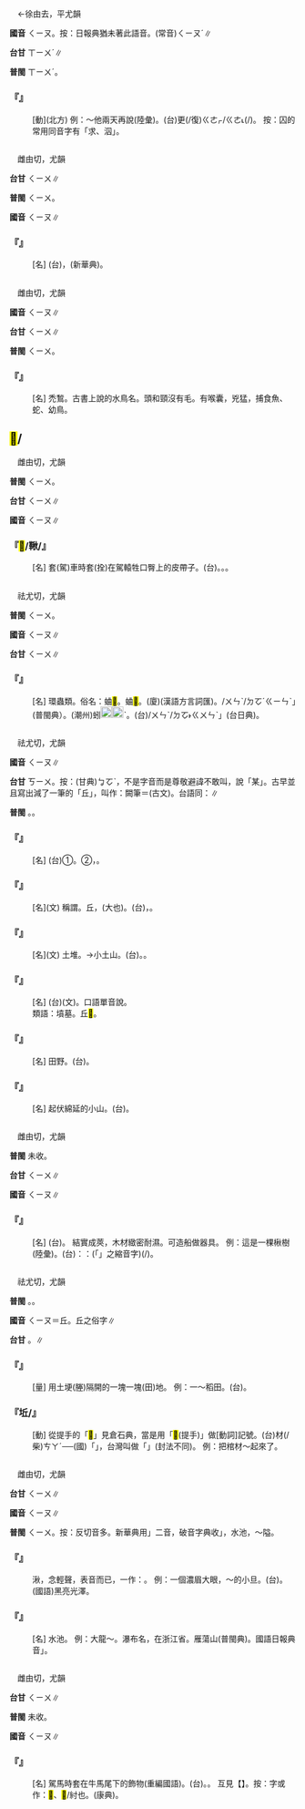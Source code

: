 
=={{ruby|囚|ㄑㄧㄡ}}==

　←徐由去，平尤韻{{ruby|＝|ㄑㄧㄡˊ}}

'''國音''' <rt>ㄑㄧㄡ</rt>。按：日報典猶未著此語音。(常音)<rt>ㄑㄧㄡˊ</rt>∥

'''台甘''' <rt>ㄒㄧㄨˊ</rt>∥

'''普閩''' <rt>ㄒㄧㄨˊ</rt>。

    

==='''『{{ruby|囚|ㄑㄧㄡ}}』'''===
: [動](北方) 例：～他兩天再說(陸彙)。(台){{ruby|先|ㄒㄧㄥ}}{{ruby|共|ㄍㄚ˫}}{{ruby|伊|ㄧ}}{{ruby|拘|ㄎㄨ}}{{ruby|兩|ㄋㆭ˫}}{{ruby|日|ㆢㄧㆵ ͘/ㄌㄧㆵ ͘}}{{ruby|仔|ㄚ}}{{ruby|即|ㄐㄧㄚㆷ}}更(/復)<rt>ㄍㄜㆷ/ㄍㄜ˪</rt>(/{{ruby|來|ㄌㄞˊ}}){{ruby|講|ㄍㆲˋ}}。 按：囚的常用同音字有「求、泅」。
    

=={{ruby|萩|ㄑㄧㄡ}}==

　雌由切，尤韻

'''台甘''' <rt>ㄑㄧㄨ</rt>∥

'''普閩''' <rt>ㄑㄧㄨ</rt>。

'''國音''' <rt>ㄑㄧㄡ</rt>∥

    

==='''『{{ruby|萩|ㄑㄧㄡ}}』'''===
: [名] (台){{ruby|草|ㄘㄠˋ}}{{ruby|名|ㄇㄧㄚˊ}}，{{ruby|古|ㄍㆦˋ}}{{ruby|書|ㄙㄨ}}{{ruby|上|ㄒㄧㆲ˫}}{{ruby|講|ㄍㆲˋ}}{{ruby|→|ㄍㆲ}}{{ruby|是|ㄒㄧ˫}}{{ruby|蒿|ㄏㄜ}}{{ruby|類|ㄌㄨㄧ˫}}{{ruby|植|ㄒㄧㆵ ͘}}{{ruby|物|ㆠㄨㆵ ͘}}(新華典)。
    

=={{ruby|鶖|ㄑㄧㄡ}}==

　雌由切，尤韻

'''國音''' <rt>ㄑㄧㄡ</rt>∥

'''台甘''' <rt>ㄑㄧㄨ</rt>∥

'''普閩''' <rt>ㄑㄧㄨ</rt>。

    

==='''『{{ruby|鶖|ㄑㄧㄡ}}』'''===
: [名] 禿鶖。古書上說的水鳥名。頭和頸沒有毛。有喉囊，兇猛，捕食魚、蛇、幼鳥。
    

==<mark>&#xf9b75;</mark>/{{ruby|鞦|ㄑㄧㄡ}}==

　雌由切，尤韻

'''普閩''' <rt>ㄑㄧㄨ</rt>。

'''台甘''' <rt>ㄑㄧㄨ</rt>∥

'''國音''' <rt>ㄑㄧㄡ</rt>∥

    

==='''『{{ruby|後|ㄏㄡˋ}}<mark>&#xf9b75;</mark>/鞦/{{ruby|緧|ㄑㄧㄡ}}』'''===
: [名] 套(駕)車時套(拴)在駕轅牲口臀上的皮帶子。(台){{ruby|馬|ㆠㆤˋ}}{{ruby|後|ㄠ˫}}{{ruby|韁|ㄍㄧㆧ/ㄍㄧㆫ}}。{{ruby|挽|ㆠㄢˋ}}{{ruby|車|ㄑㄧㄚ}}{{ruby|丌|ㆤ}}{{ruby|皮|ㄆㄨㆤˊ/ㄆㆤˊ}}{{ruby|帶|ㄉㄨㄚ˪}}。{{ruby|馬|ㆠㆤˋ}}{{ruby|腹|ㄅㄚㆶ}}{{ruby|肚|ㄉㆦˋ}}{{ruby|邊|ㄅㆪ}}{{ruby|丌|ㆤ}}{{ruby|帶|ㄉㄨㄚ˪}}。
    

=={{ruby|蚯|ㄑㄧㄡ}}==

　祛尤切，尤韻

'''普閩''' <rt>ㄑㄧㄨ</rt>。

'''國音''' <rt>ㄑㄧㄡ</rt>∥

'''台甘''' <rt>ㄑㄧㄨ</rt>∥

    

==='''『{{ruby|蚯|ㄑㄧㄡ}}{{ruby|蚓|ㄧㄣˇ}}』'''===
: [名] 環蟲類。俗名：蛐<mark>&#xffcd2;</mark>。蛐<mark>&#xf9656;</mark>。(廈){{ruby|杜|ㄉㆦ˫}}{{ruby|蚓|ㄨㄣˋ}}(漢語方言詞匯)。{{ruby|涂|ㄊㆦˊ}}{{ruby|蚓|ㄨㄣ}}/{{ruby|「|ㄉㆦˊ}}<rt>ㄨㄣˋ/ㄉㆦˊ</rt><rt>ㄍㄧㄣˋ</rt>」(普閩典）。(潮州){{ruby|猴|ㄍㄠˊ}}蚓[[File:fa7a.png|20px]][[File:fa76.png|20px]]ˋ。(台){{ruby|土|ㄉㆦ˫}}{{ruby|蚓|ㄨㄣˋ}}/{{ruby|「|ㄊㆦˊ}}<rt>ㄨㄣˋ/ㄉㆦ˫</rt><rt>ㄍㄨㄣˋ</rt>」(台日典)。
    

=={{ruby|丘|ㄑㄧㄡ}}==

　祛尤切，尤韻

'''國音''' <rt>ㄑㄧㄡ</rt>∥

'''台甘''' <rt>ㄎㄧㄨ</rt>{{ruby|。|ㆠㆦˋ}}。按：(甘典)<rt>ㆠㆦˋ</rt>，不是字音而是尊敬避諱不敢叫，說「某」。古早並且寫出減了一筆的「丘」，叫作：闕筆{{ruby|。|ㄎㄨ}}＝{{ruby|區|ㄎㄨ}}(古文)。台語同：{{ruby|邱|ㄎㄨ}}∥

'''普閩''' {{ruby|(文)|ㄎㄧㄨ}}。{{ruby|(白)|ㄎㄨ}}。

    

==='''『{{ruby|丘|ㄑㄧㄡ}}{{ruby|<mark>&#xf9351;</mark>|ㄌㄨㄥˇ}}』'''===
: [名] (台)①{{ruby|墓|ㆠㆦ˫/ㆠㆲ˫}}{{ruby|地|ㄉㆤ˫}}。②{{ruby|山|ㄙㄨㆩ}}{{ruby|崙|ㄌㄨㄣ˫}}，{{ruby|崙|ㄌㄨㄣ˫}}{{ruby|仔|ㄚ}}。
    

==='''『{{ruby|丘|ㄑㄧㄡ}}{{ruby|嫂|ㄙㄠˇ}}』'''===
: [名](文) 稱謂。丘，{{ruby|長|ㄓㄤˇ}}(大也)。(台){{ruby|稱|ㄑㄧㄥ}}，{{ruby|大|ㄉㄨㄚ˫}}{{ruby|嫂|ㄙㄜˋ}}。
    

==='''『{{ruby|丘|ㄑㄧㄡ}}』'''===
: [名](文) 土堆。→小土山。(台){{ruby|塗|ㄊㆦˊ}}{{ruby|山|ㄙㄨㆩ}}{{ruby|仔|ㄚ}}。{{ruby|崙|ㄌㄨㄣ˫}}{{ruby|仔|ㄚ}}。
    

==='''『{{ruby|丘|ㄑㄧㄡ}}{{ruby|墓|ㄇㄨˋ}}』'''===
: [名] (台){{ruby|丘|ㄎㄧㄨ}}{{ruby|墓|ㆠㆦ˫/ㆠㆲ˫}}(文)。口語單音說{{ruby|：|ㆠㆲ˫}}。
:類語：墳墓。丘<mark>&#xf9351;</mark>。
:
    

==='''『{{ruby|丘|ㄑㄧㄡ}}{{ruby|里|ㄌㄧˇ}}』'''===
: [名] 田野。(台){{ruby|田|ㄘㄢˊ}}{{ruby|埔|ㄅㆦ}}。
    

==='''『{{ruby|丘|ㄑㄧㄡ}}{{ruby|陵|ㄌㄧㄥˊ}}』'''===
: [名] 起伏綿延的小山。(台){{ruby|丘|ㄎㄧㄨ}}{{ruby|陵|ㄌㄧㄥˊ}}。
    

=={{ruby|楸|ㄑㄧㄡ}}==

　雌由切，尤韻

'''普閩''' 未收。

'''台甘''' <rt>ㄑㄧㄨ</rt>∥

'''國音''' <rt>ㄑㄧㄡ</rt>∥

    

==='''『{{ruby|楸|ㄑㄧㄡ}}』'''===
: [名] (台){{ruby|樹|ㄑㄧㄨ˫}}{{ruby|名|ㄇㄧㄚˊ}}。 結實成莢，木材緻密耐濕。可造船做器具。 例：這是一棵楸樹(陸彙)。(台){{ruby|按|ㄢ˪}}：{{ruby|台|ㄉㄞˊ}}{{ruby|語|ㆣㄨˋ/ㆣㄧˋ}}{{ruby|講|ㄍㆲˋ}}{{ruby|→|ㄍㆲ}}{{ruby|做|ㄗㄨㆤ˪/ㄗㄜ˪}}：{{ruby|<mark>&#xffb50;</mark>|ㄐㄧㆵ}}(「{{ruby|此|ㄐㄧˋ}}{{ruby|一|ㄐㄧㆵ ͘}}」之縮音字)(/{{ruby|此|ㄐㄧㆵ}}){{ruby|欉|ㄗㄤˊ}}{{ruby|是|ㄒㄧ˫}}{{ruby|楸|ㄑㄧㄨ}}{{ruby|樹|ㄑㄧㄨ˫}}。
    

=={{ruby|坵|ㄑㄧㄡ}}==

　祛尤切，尤韻

'''普閩''' {{ruby|(文)|ㄎㄧㄨ}}。{{ruby|(語)|ㄎㄨ}}。

'''國音''' <rt>ㄑㄧㄡ</rt>＝丘。丘之俗字∥

'''台甘''' {{ruby|(文)|ㄎㄧㄨ}}。{{ruby|(語)|ㄎㄨ}}∥

    

==='''『{{ruby|坵|ㄑㄧㄡ}}』'''===
: [量] 用土埂(塍)隔開的一塊一塊(田)地。 例：一～稻田。(台){{ruby|一|ㄐㄧㆵ ͘}}{{ruby|坵|ㄎㄨ}}{{ruby|水|ㄗㄨㄧˋ}}{{ruby|田|ㄘㄢˊ}}。
    

==='''『坵/{{ruby|<mark>&#xf9b70;</mark>|ㄑㄧㄡ}}』'''===
: [動] 從提手的「<mark>&#xf9b70;</mark>」見倉石典，當是用「<mark>&#xf8fab;</mark>(提手)」做[動詞]記號。(台){{ruby|用|ㄧㄥ˫/ㄧㆲ˫}}{{ruby|磚|ㄗㆭ}}{{ruby|石|ㄐㄧㄜㆷ ͘}}{{ruby|封|ㄏㆲ}}{{ruby|有|ㄨ˫}}{{ruby|貯|ㄉㄨㆤˋ/ㄉㆤˋ}}{{ruby|屍|ㄒㄧ}}{{ruby|體|ㄊㆤˋ}}{{ruby|丌|ㆤ}}{{ruby|棺|ㄍㄨㆩ}}材(/柴)<rt>ㄘㄚˊ</rt>──(國)「{{ruby|浮|ㄈㄨˊ}}{{ruby|厝|ㄘㄨㄛˋ}}」，台灣叫做「{{ruby|打|ㄉㆩˋ}}{{ruby|桶|ㄊㄤˋ}}」(封法不同)。 例：把棺材～起來了。
    

=={{ruby|湫|ㄑㄧㄡ}}==

　雌由切，尤韻

'''台甘''' <rt>ㄑㄧㄨ</rt>∥

'''國音''' <rt>ㄑㄧㄡ</rt>∥

'''普閩''' <rt>ㄑㄧㄨ</rt>。按：反切音多。新華典用{{ruby|「|ㄑㄧㄡ}}{{ruby|、|ㄐㄧㄠˇ}}」二音，破音字典收{{ruby|「|ㄐㄧㄡ}}」，水池{{ruby|。|ㄐㄧㄠˇ}}，～隘。

    

==='''『{{ruby|黑|ㄏㄟ}}{{ruby|不|ㄅㄨˋ}}{{ruby|溜|ㄌㄧㄡ}}{{ruby|湫|ㄑㄧㄡ}}』'''===
:  湫，念輕聲，表音而已，一作：{{ruby|偢|ㄑㄧㄡ}}。 例：一個濃眉大眼，～的小旦。(台){{ruby|形|ㄏㄧㄥˊ}}{{ruby|容|ㄧㆲˊ}}{{ruby|烏|ㆦ}}{{ruby|<mark>&#xffa56;</mark>|ㄍㄧㆬ}}{{ruby|烏|ㆦ}}{{ruby|<mark>&#xffa56;</mark>|ㄍㄧㆬ}}。 (國語)黑亮光澤。
    

==='''『{{ruby|湫|ㄑㄧㄡ}}』'''===
: [名] 水池。 例：大龍～。瀑布名，在浙江省。雁蕩山(普閩典)。國語日報典音{{ruby|「|ㄐㄧㄡ}}」。
    

=={{ruby|緧|ㄑㄧㄡ}}==

　雌由切，尤韻

'''台甘''' <rt>ㄑㄧㄨ</rt>∥

'''普閩''' 未收。

'''國音''' <rt>ㄑㄧㄡ</rt>∥

    

==='''『{{ruby|緧|ㄑㄧㄡ}}{{ruby|子|·ㄗˇ}}』'''===
: [名] 駕馬時套在牛馬尾下的飾物(重編國語)。(台){{ruby|緧|ㄑㄧㄨ}}。{{ruby|馬|ㆠㆤˋ}}{{ruby|後|ㄠ˫}}{{ruby|韁|ㄍㄧㆫ/ㄍㄧㆧ}}。 互見【{{ruby|輶|ㄑㄧㄡ}}】。按：字或作：<mark>&#xf9b75;</mark>、<mark>&#xffde6;</mark>/紂也。(康典)。
    
